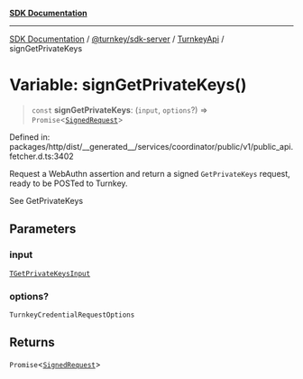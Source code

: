 [**SDK Documentation**](../../../../../README.mdx)

***

[SDK Documentation](../../../../../packages.mdx) / [@turnkey/sdk-server](../../../README.mdx) / [TurnkeyApi](../README.mdx) / signGetPrivateKeys

# Variable: signGetPrivateKeys()

> `const` **signGetPrivateKeys**: (`input`, `options`?) => `Promise`\<[`SignedRequest`](../../../../http/type-aliases/SignedRequest.mdx)\>

Defined in: packages/http/dist/\_\_generated\_\_/services/coordinator/public/v1/public\_api.fetcher.d.ts:3402

Request a WebAuthn assertion and return a signed `GetPrivateKeys` request, ready to be POSTed to Turnkey.

See GetPrivateKeys

## Parameters

### input

[`TGetPrivateKeysInput`](../type-aliases/TGetPrivateKeysInput.mdx)

### options?

`TurnkeyCredentialRequestOptions`

## Returns

`Promise`\<[`SignedRequest`](../../../../http/type-aliases/SignedRequest.mdx)\>
